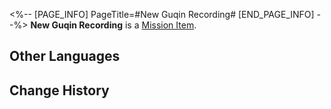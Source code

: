 <%-- [PAGE_INFO]
PageTitle=#New Guqin Recording#
[END_PAGE_INFO] --%>
{{Item Infobox
|id          = 140365
|image       = Item New Guqin Recording.png
|type        = Mission Item
|invCategory = Missions
|rarity      = 3
|effect      = 
|description = Recordings of a guqin music piece downloaded from the network. The recording can be played repeatedly.
}}
{{Description|''"An introduction for to-be guqin-lovers."''}}
'''New Guqin Recording''' is a [[Mission Item]].

==Other Languages==
{{Other Languages
|en   = New Guqin Recording
|zhs  = 新古琴录音
|zht  = 新古琴錄音
|ja   = 新・古琴の録音
|ko   = 새로운 칠현금 녹음본
|es   = Nueva grabación de cítara
|fr   = Nouvel enregistrement de cithare
|ru   = Новая запись цитры
|th   = บันทึกเสียงของพิณโบราณอันใหม่
|vi   = Ghi Âm Cổ Cầm Mới
|de   = Neue Guqin-Aufzeichnung
|id   = Rekaman Guqin Baru
|pt   = Nova Gravação de Guqin
}}

==Change History==
{{Change History|1.5}}